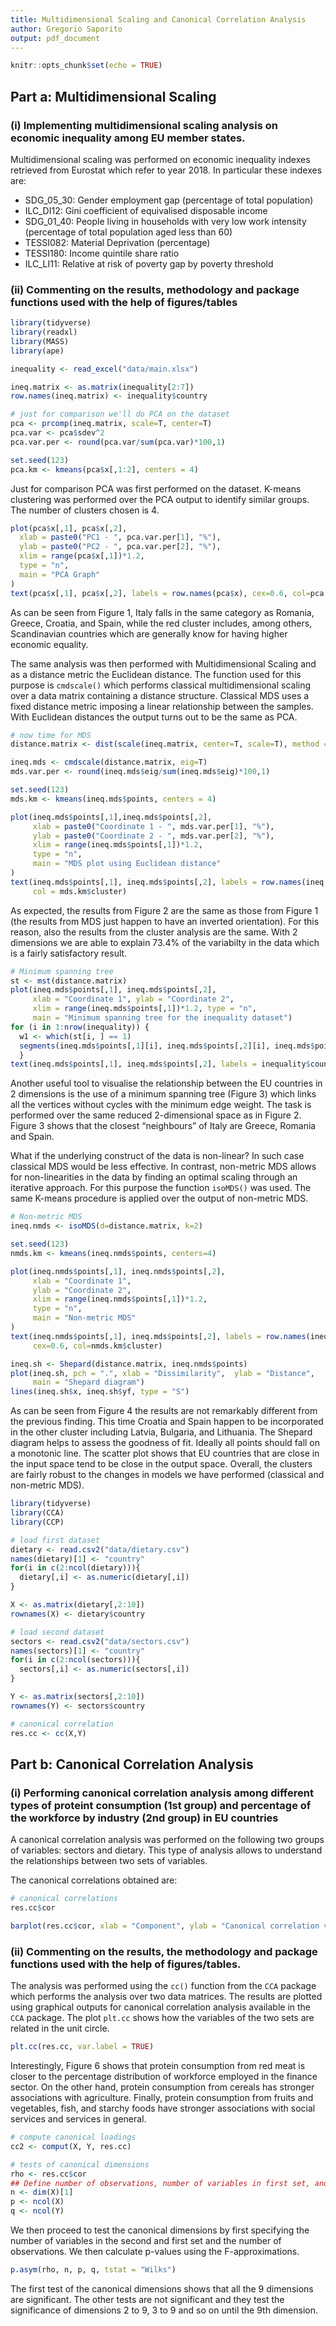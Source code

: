 ```yaml
---
title: Multidimensional Scaling and Canonical Correlation Analysis
author: Gregorio Saporito
output: pdf_document
---
```


```r
knitr::opts_chunk$set(echo = TRUE)
```

## Part a: Multidimensional Scaling

### (i) Implementing multidimensional scaling analysis on economic inequality among EU member states.

Multidimensional scaling was performed on economic inequality indexes retrieved from Eurostat which refer to year 2018. In particular these indexes are:

* SDG_05_30: Gender employment gap (percentage of total population)
* ILC_DI12: Gini coefficient of equivalised disposable income
* SDG_01_40: People living in households with very low work intensity (percentage of total population aged less than 60)
* TESSI082: Material Deprivation (percentage)
* TESSI180: Income quintile share ratio
* ILC_LI11: Relative at risk of poverty gap by poverty threshold

### (ii) Commenting on the results, methodology and package functions used with the help of figures/tables

```r
library(tidyverse)
library(readxl)
library(MASS)
library(ape)

inequality <- read_excel("data/main.xlsx")

ineq.matrix <- as.matrix(inequality[2:7])
row.names(ineq.matrix) <- inequality$country

# just for comparison we'll do PCA on the dataset
pca <- prcomp(ineq.matrix, scale=T, center=T)
pca.var <- pca$sdev^2
pca.var.per <- round(pca.var/sum(pca.var)*100,1)

set.seed(123)
pca.km <- kmeans(pca$x[,1:2], centers = 4)
```

Just for comparison PCA was first performed on the dataset. K-means clustering was performed over the PCA output to identify similar groups. The number of clusters chosen is 4.

```r
plot(pca$x[,1], pca$x[,2],
  xlab = paste0("PC1 - ", pca.var.per[1], "%"),
  ylab = paste0("PC2 - ", pca.var.per[2], "%"),
  xlim = range(pca$x[,1])*1.2,
  type = "n",
  main = "PCA Graph"
)
text(pca$x[,1], pca$x[,2], labels = row.names(pca$x), cex=0.6, col=pca.km$cluster)
```

As can be seen from Figure 1, Italy falls in the same category as Romania, Greece, Croatia, and Spain, while the red cluster includes, among others, Scandinavian countries which are generally know for having higher economic equality.

The same analysis was then performed with Multidimensional Scaling and as a distance metric the Euclidean distance. The function used for this purpose is `cmdscale()` which performs classical multidimensional scaling over a data matrix containing a distance structure. Classical MDS uses a fixed distance metric imposing a linear relationship between the samples. With Euclidean distances the output turns out to be the same as PCA.

```r
# now time for MDS
distance.matrix <- dist(scale(ineq.matrix, center=T, scale=T), method = "euclidean")

ineq.mds <- cmdscale(distance.matrix, eig=T)
mds.var.per <- round(ineq.mds$eig/sum(ineq.mds$eig)*100,1)

set.seed(123)
mds.km <- kmeans(ineq.mds$points, centers = 4)
```

```r
plot(ineq.mds$points[,1],ineq.mds$points[,2],
     xlab = paste0("Coordinate 1 - ", mds.var.per[1], "%"),
     ylab = paste0("Coordinate 2 - ", mds.var.per[2], "%"),
     xlim = range(ineq.mds$points[,1])*1.2,
     type = "n",
     main = "MDS plot using Euclidean distance"
)
text(ineq.mds$points[,1], ineq.mds$points[,2], labels = row.names(ineq.mds$points), cex=0.6,
     col = mds.km$cluster)
```

As expected, the results from Figure 2 are the same as those from Figure 1 (the results from MDS just happen to have an inverted orientation). For this reason, also the results from the cluster analysis are the same. With 2 dimensions we are able to explain 73.4\% of the variabilty in the data which is a fairly satisfactory result.

```r
# Minimum spanning tree
st <- mst(distance.matrix)
plot(ineq.mds$points[,1], ineq.mds$points[,2],
     xlab = "Coordinate 1", ylab = "Coordinate 2",
     xlim = range(ineq.mds$points[,1])*1.2, type = "n",
     main = "Minimum spanning tree for the inequality dataset")
for (i in 1:nrow(inequality)) {
  w1 <- which(st[i, ] == 1)
  segments(ineq.mds$points[,1][i], ineq.mds$points[,2][i], ineq.mds$points[,1][w1], ineq.mds$points[,2][w1])
  }
text(ineq.mds$points[,1], ineq.mds$points[,2], labels = inequality$country, cex = 0.6)
```

Another useful tool to visualise the relationship between the EU countries in 2 dimensions is the use of a minimum spanning tree (Figure 3) which links all the vertices without cycles with the minimum edge weight. The task is performed over the same reduced 2-dimensional space as in Figure 2. Figure 3 shows that the closest "neighbours" of Italy are Greece, Romania and Spain.

What if the underlying construct of the data is non-linear? In such case classical MDS would be less effective. In contrast, non-metric MDS allows for non-linearities in the data by finding an optimal scaling through an iterative approach. For this purpose the function `isoMDS()` was used. The same K-means procedure is applied over the output of non-metric MDS.

```r
# Non-metric MDS
ineq.nmds <- isoMDS(d=distance.matrix, k=2)

set.seed(123)
nmds.km <- kmeans(ineq.nmds$points, centers=4)

plot(ineq.nmds$points[,1], ineq.nmds$points[,2],
     xlab = "Coordinate 1",
     ylab = "Coordinate 2",
     xlim = range(ineq.nmds$points[,1])*1.2,
     type = "n",
     main = "Non-metric MDS"
)
text(ineq.nmds$points[,1], ineq.mds$points[,2], labels = row.names(ineq.nmds$points), 
     cex=0.6, col=nmds.km$cluster)

ineq.sh <- Shepard(distance.matrix, ineq.nmds$points)
plot(ineq.sh, pch = ".", xlab = "Dissimilarity",  ylab = "Distance",
     main = "Shepard diagram")
lines(ineq.sh$x, ineq.sh$yf, type = "S")
```

As can be seen from Figure 4 the results are not remarkably different from the previous finding. This time Croatia and Spain happen to be incorporated in the other cluster including Latvia, Bulgaria, and Lithuania. The Shepard diagram helps to assess the goodness of fit. Ideally all points should fall on a monotonic line. The scatter plot shows that EU countries that are close in the input space tend to be close in the output space. Overall, the clusters are fairly robust to the changes in models we have performed (classical and non-metric MDS).

```r
library(tidyverse)
library(CCA)
library(CCP)

# load first dataset
dietary <- read.csv2("data/dietary.csv")
names(dietary)[1] <- "country"
for(i in c(2:ncol(dietary))){
  dietary[,i] <- as.numeric(dietary[,i])
}

X <- as.matrix(dietary[,2:10])
rownames(X) <- dietary$country

# load second dataset
sectors <- read.csv2("data/sectors.csv")
names(sectors)[1] <- "country"
for(i in c(2:ncol(sectors))){
  sectors[,i] <- as.numeric(sectors[,i])
}

Y <- as.matrix(sectors[,2:10])
rownames(Y) <- sectors$country

# canonical correlation
res.cc <- cc(X,Y)
```

## Part b: Canonical Correlation Analysis

### (i) Performing canonical correlation analysis among different types of proteint consumption (1st group) and percentage of the workforce by industry (2nd group) in EU countries

A canonical correlation analysis was performed on the following two groups of variables: sectors and dietary. This type of analysis allows to understand the relationships between two sets of variables.

The canonical correlations obtained are:

```r
# canonical correlations
res.cc$cor
```

```r
barplot(res.cc$cor, xlab = "Component", ylab = "Canonical correlation values", names.arg = 1:9)
```

### (ii) Commenting on the results, the methodology and package functions used with the help of figures/tables.

The analysis was performed using the `cc()` function from the `CCA` package which performs the analysis over two data matrices. The results are plotted using graphical outputs for canonical correlation analysis available in the `CCA` package. The plot `plt.cc` shows how the variables of the two sets are related in the unit circle.

```r
plt.cc(res.cc, var.label = TRUE)
```

Interestingly, Figure 6 shows that protein consumption from red meat is closer to the percentage distribution of workforce employed in the finance sector. On the other hand, protein consumption from cereals has stronger associations with agriculture. Finally, protein consumption from fruits and vegetables, fish, and starchy foods have stronger associations with social services and services in general.

```r
# compute canonical loadings
cc2 <- comput(X, Y, res.cc)

# tests of canonical dimensions
rho <- res.cc$cor
## Define number of observations, number of variables in first set, and number of variables in the second set.
n <- dim(X)[1]
p <- ncol(X)
q <- ncol(Y)
```

We then proceed to test the canonical dimensions by first specifying the number of variables in the second and first set and the number of observations. We then calculate p-values using the F-approximations.

```r
p.asym(rho, n, p, q, tstat = "Wilks")
```

The first test of the canonical dimensions shows that all the 9 dimensions are significant. The other tests are not significant and they test the significance of dimensions 2 to 9, 3 to 9 and so on until the 9th dimension.

